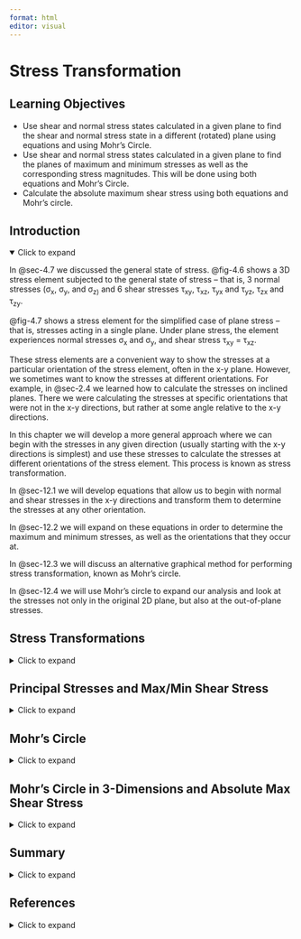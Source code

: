 ```yaml
---
format: html
editor: visual
---
```


# Stress Transformation {#sec-stress-transformation}

::: {.callout-note icon="false"}
## Learning Objectives

-   Use shear and normal stress states calculated in a given plane to find the shear and normal stress state in a different (rotated) plane using equations and using Mohr’s Circle.
-   Use shear and normal stress states calculated in a given plane to find the planes of maximum and minimum stresses as well as the corresponding stress magnitudes. This will be done using both equations and Mohr’s Circle.
-   Calculate the absolute maximum shear stress using both equations and Mohr’s circle.
:::

## Introduction {.unnumbered}

<details open>

<summary>Click to expand</summary>

In @sec-4.7 we discussed the general state of stress. @fig-4.6 shows a 3D stress element subjected to the general state of stress – that is, 3 normal stresses (σ~x~, σ~y~, and σ~z)~ and 6 shear stresses τ~xy~, τ~xz~, τ~yx~ and τ~yz~, τ~zx~ and τ~zy~.

@fig-4.7 shows a stress element for the simplified case of plane stress – that is, stresses acting in a single plane. Under plane stress, the element experiences normal stresses σ~x~ and σ~y~, and shear stress τ~xy~ = τ~xz~.

These stress elements are a convenient way to show the stresses at a particular orientation of the stress element, often in the x-y plane. However, we sometimes want to know the stresses at different orientations. For example, in @sec-2.4 we learned how to calculate the stresses on inclined planes. There we were calculating the stresses at specific orientations that were not in the x-y directions, but rather at some angle relative to the x-y directions.

In this chapter we will develop a more general approach where we can begin with the stresses in any given direction (usually starting with the x-y directions is simplest) and use these stresses to calculate the stresses at different orientations of the stress element. This process is known as stress transformation.

In @sec-12.1 we will develop equations that allow us to begin with normal and shear stresses in the x-y directions and transform them to determine the stresses at any other orientation.

In @sec-12.2 we will expand on these equations in order to determine the maximum and minimum stresses, as well as the orientations that they occur at.

In @sec-12.3 we will discuss an alternative graphical method for performing stress transformation, known as Mohr’s circle.

In @sec-12.4 we will use Mohr’s circle to expand our analysis and look at the stresses not only in the original 2D plane, but also at the out-of-plane stresses.

</details>

## Stress Transformations {#sec-12.1}

<details>

<summary>Click to expand</summary>

The choice of a coordinate system to use when calculating stresses for a given loading condition is often chosen based on convenience, or what is considered to be the most straight forward system for the given loading directions and the geometrical orientation of the body. For example, consider the simple case of an axial load applied to a rectangular bar as shown in @fig-12.1. It is convenient to use a coordinate system in which one axis aligns with the longitudinal axis of the bar and the other two axis aligned with the edges of the cross-section. With this coordinate system, the general stress state can be quickly determined to consist of only a normal stress in the x direction. We can represent the state of stress at a given point, say point H, on a stress element. Remember that this stress element is actually a 3D object even though we typically draw a 2D plane view of the element.

![For simplicity, the x,y,z coordinate axes are cbosen to line up with the direction of loading and the longitudinal axis of the bar](images/CH12%20figures/figure%2012.1.png){#fig-12.1 fig-align="center" width="559"}

However, the coordinate systems that are the most straightforward to base stress calculations on do not always represent the directions for which the stress levels are the most critical. In the above example, if the bar consists of two sections glued together at an angle, or if the bar is made of wood or composite material with the grains or fibers running at angle to the horizontal, one might be concerned with the level of stress parallel and/or perpendicular to the joint surface (or grains/fibers).

@fig-12.2 shows an air duct which is part of a heat pump system and is subject to internal air pressure. Pressure vessels will be discussed in @sec-thin-walled-pressure-vessels and it will be shown that equations to calculate stress based on pressure and geometrical parameters in the longitudinal and hoop directions can be straightforwardly derived. However, as is the case for the duct in the figure, pressure vessels can often be made with welded seams wound in a helical pattern that forms an angle with the horizontal and vertical axes. It would be important to know the stresses in the directions parallel and perpendicular to these seams to ensure that the joint could tolerate the loading.

![A pressurized duct is fabricated with welding in a helical pattern](images/CH12%20figures/figure%2012.2.png){#fig-12.2 fig-align="center" width="405"}

Now we’ll use trigonometry to develop a general set of equations to transform stresses from one set of coordinate axes to another. Consider a stress element representing the state of stress at a point in the *xy* plane as shown in @fig-12.3. If we want to use the known stresses in the *xy* coordinate system to find the stresses parallel and perpendicular to a different plane, represented by the incline shown on the element, we can cut through the element at the appropriate angle and consider the free body diagram on the cut section. The FBD of the cut element shows the known stresses on the uncut sides of the element and the unknown internal reaction normal and shear stresses, σ~n~ and τ~nt~, on the cut side of the element. The internal reactions are represented in the directions for which we want to know the stress state.

![Stress element cut along plane of interest](images/CH12%20figures/figure%2012.3.png){#fig-12.3 fig-align="center" width="612"}

Consider the area of the cut side of the element on which σ~n~ and τ~nt~ act to be dA’. By applying trigonometry we can say that the area of the side on which σ~x~ acts, dA~x~, is:

$$
d A_x=d A^{\prime}(\sin \beta)=d A^{\prime} \cos (\theta)
$$

and the area of the side on which σ~y~ acts is:

$$
d A_x=d A^{\prime}(\cos \beta)=d A^{\prime} \sin (\theta)
$$

We can apply equilibrium to obtain expressions for σ~n~ and τ~nt~ if we express the stress components as forces and resolve those forces into the n and t directions. The force corresponding to each direction of stress is obtained by multiplying the stress with the area it acts on (i.e., the force corresponding to σ~x~ is σ~x~\*dA~x~).

From σ~x~ we have:

$$
\begin{aligned}
& F_n=-\sigma x^* d A x^* \cos (\theta)=-\sigma x^* d A^{\prime} \cos (\theta) \cos (\theta) \\
& F_t=\sigma x^* d A x^* \sin (\theta)=\sigma x^* d A^{\prime} \cos (\theta) \sin (\theta)
\end{aligned}
$$

From σ~y~ we have:

$$
\begin{aligned}
& F_n=-\sigma y^* d A y^* \sin (\theta)=-\sigma y^* d A^{\prime} \sin (\theta) \sin (\theta) \\
& F t=-\sigma y^* d A y^* \cos (\theta)=-\sigma y^* d A^{\prime} \cos (\theta) \sin (\theta)
\end{aligned}
$$

From the vertical shear stress acting on the x-face we have:

$$
\begin{aligned}
& F_n=-\tau_{xy}{ }^* d A x^* \sin (\theta)=-\tau x y^* d A^{\prime} \cos (\theta) \sin (\theta) \\
& F_t=-\tau_{xy}{ }^* d A x^* \cos (\theta)=-\tau x y^* d A^{\prime} \cos (\theta) \cos (\theta)
\end{aligned}
$$

From the horizontal shear stress acting on the y face we have:

$$
\begin{aligned}
& F_n=-\tau_{xy} * d A x^* \cos (\theta)=-\tau x y^* d^{\prime} \sin (\theta) \cos (\theta) \\
& F_t=\tau_{xy}{ }^* d A y^* \sin (\theta)=\tau_{x y}^* d A^{\prime} \sin (\theta) \sin (\theta)
\end{aligned}
$$

Applying equilibrium in the n and t directions:

$$
\begin{gathered}
\sum F_n=-\sigma_x * d A^{\prime} * \cos ^2(\theta)-\sigma_y * d A^{\prime} * \sin ^2(\theta)-2 \tau_{x y} * d A^{\prime} * \cos (\theta) \sin (\theta)=0 \\
\sum F_t=\sigma_x * d A^{\prime} * \cos (\theta) \sin (\theta)-\sigma_y * d A^{\prime} * \cos (\theta) \sin (\theta)+\tau_{x y} * d A^{\prime} *\left(\sin ^2(\theta)-\cos ^2(\theta)\right) \\
+\tau_{n t} d A^{\prime}=0
\end{gathered}
$$

Solving the equations for σ~n~ and τ~nt~ and simplifying terms gives:

$$
\begin{aligned}
& \sigma_n=\sigma_x \cos ^2(\theta)+\sigma_y \sin ^2(\theta)+2 \tau_{x y} \sin (\theta) \cos (\theta) \\
& \tau_{n t}=-\left(\sigma_x-\sigma_y\right) \cos (\theta) \sin (\theta)+\tau_{x y}\left(\cos ^2(\theta)-\sin ^2(\theta)\right)
\end{aligned}
$$

These equations are known as the **stress transformation equations**.

Alternatively, implementing the trig identities:

$$
\begin{gathered}
\cos ^2(\theta)=\frac{1+\cos (2 \theta)}{2} \\
\sin ^2(\theta)=\frac{1-\cos (2 \theta)}{2} \\
\sin (2 \theta)=2 \sin (\theta) \cos (\theta) \\
\cos (2 \theta)=\cos ^2(\theta)-\sin ^2(\theta)
\end{gathered}
$$

The transformation equations can also be expressed as:

$$
\boxed{\begin{aligned}
\sigma_n & =\frac{\sigma_x+\sigma_y}{2}+\frac{\sigma_x-\sigma_y}{2} \cos (2 \theta)+\tau_{x y} \sin (2 \theta) \\
\tau_{n t} & =-\frac{\sigma_x-\sigma_y}{2} \sin (2 \theta)+\tau_{x y} \cos (2 \theta)
\end{aligned}}
$$ {#eq-12.1}

| *where*
| *𝜎~n~ = Average normal stress perpendicular to the inclined plane \[Pa, psi\]*
| *𝜏~nt~ = Average shear stress parallel to the inclined plane \[Pa, psi\]*
| *𝜎~x~ = Average normal stress in the x-direction, prior to any transformation \[Pa, psi\]*
| *𝜎~y~ = Average normal stress in the y-direction, prior to any transformation \[Pa, psi\]*
| *𝜏~xy~ = Average shear stress in the xy plane, prior to any transformation \[Pa, psi\]*
| *𝜃 = Angle between x-axis and transformed stress being caculated \[*$^\circ$*, rad\]*

Either set of transformation equations will work. The choice over which set to use is based on personal preference.

The stress transformation equations can be used to take a set of stresses calculated in the chosen coordinate system (xy) and transform them to a different coordinate system (*x’y’*), as shown in @fig-12.4. With θ defined to be the angle between the x-axis and the normal to the plane of interest as shown in @fig-12.3, the σ~n~ equation gives the stress on the rotated x-face, which we will call the σ~x’~. To find σ~y’~, the normal stress on the rotated y-face, we can simply sub an angle of (90° + θ) into the σ~n~ equation since the y’ axis would be rotated an additional 90° form the x-axis. Also note that substituting θ into the τ~nt~ equation gives τ~x’y’~.

![The angle θ is defined to be the angle between the original x axis and the normal to the plane of interest. Subbing θ into the stress transformation equations gives σ~x’~ and τ~x’y~ whle subbing in ( 90° + θ) gives σ~y’~.](images/CH12%20figures/figure%2012.4.png){#fig-12.4 fig-align="center" width="462"}

Another way to quickly determine the normal stress along the y’ axis once σ~x’~ is known is to make use of the concept of [stress invariance]{.underline} which is the idea that sum of the normal stresses (σ~x~ + σ~y~) remains constant regardless of the plane in which they are calculated. Put another way, the stress invariance principle allows us to say that (σ~x~ + σ~y~) = (σ~x’~ + σ~y’~).

The angle of incline may be measured and given relative to a variety of reference axes. It is imperative that one understands which angle to substitute into the transformation equations given above. To ensure you have the correct angle, take the following steps and see @fig-12.5:

1.  Draw a line that represents the plane of interest

2.  Draw the x-axis positive going towards the right

3.  Draw the axis normal to the plane of interest. It does not matter if you draw the normal axis as oriented counterclockwise or clockwise from the x-axis as long as you use the correct sign for the angle (see step 4).

4.  Determine the angle that goes from the x-axis to the normal axis. This angle is θ. If the direction from the x-axis to the normal axis is counterclockwise, then θ should be taken to be positive. If the direction from the x-axis to the normal axis is clockwise, then θ should be taken to be negative.

![Draw a sketch of the x-axis and the normal axis to ensure you use the correct magnitude and sign for θ in the stress transformation equations.](images/12.5.png){#fig-12.5 fig-align="center" width="418"}

Finally, one should note that the transformation equations were derived based on stresses given in the the x-y plane where x is the horizontal axis positive to the right and y is the vertical axis positive upwards. If a plane other than the xy plane is being used for the general stress calculations, or if the x and y axes are oriented in the opposite configuration, the rule to follow would be to substitute the stress normal to the vertical faces of the element in for the σ~x~ terms of the equations and the stress normal to the horizontal faces of the element in the σ~y~ terms of the equations. For example, given the stress element in @fig-12.6, one would substitute σ~z~ = 90 MPa in for the σx terms of the stress transformation equations, σ~x~ = -150 MPa in for the σ~y~ terms, and τ~xz~ = -16 MPa in for the τ~xy~ terms.

![Element drawn in the xz plane](images/CH12%20figures/figure%2012.6.png){#fig-12.6 fig-align="center" width="394"}

@exm-12.1 and @exm-12.2 below illustrate the use of the stress of transformation equations.

::: {.callout-tip collapse="true" icon="false"}
## Example 12.1

::: {#exm-12.1}
<p>

</p>

The general stress state at a point on a hollow pipe formed with spiral welds inclined to an angle β with respect to the horizontal is shown below. For stress magnitudes given as follows: Sx = 128 MPa, *S~y~* = 80 MPa, Sxy = 75.45 MPa, and β = 42°. Determine the stress parallel and perpendicular to weld.

![](images/CH12%20figures/example%2012.1%20part%201.png){fig-align="center" width="519"}

::: {.callout-tip collapse="true" icon="false"}
## Solution

The stress parallel and perpendicular to the weld can be found by applying the stress transformation equations with σ~x~ = 128 MPa, σ~y~ = 80 MPa, and τ~xy~ = -75.45 MPa:

$$
\begin{aligned}
& \sigma_n=\sigma_x \cos ^2(\theta)+\sigma_y \sin ^2(\theta)+2 \tau_{x y} \sin (\theta) \cos (\theta) \\
& \tau_{n t}=-\left(\sigma_x-\sigma_y\right) \cos (\theta) \sin (\theta)+\tau_{x y}\left(\cos ^2(\theta)-\sin ^2(\theta)\right)
\end{aligned}
$$

Notice that the normal stresses are positive since they are both shown to be tensile on the given stress element but the shear stress is negative based on the fact that the shear stress arrow goes in the negative y direction on the positive x-face (the same conclusion can be drawn by observing any of the other faces).

Before performing the calculation, the appropriate angle θ must also be found. The plane of interest in this as is the plane of the weld which is represented by the line representing the spiral. The angle θ needed to substitute into the equations is the angle between the x-axis and th normal axis to the weld. Based on the normal axis below the x-axis, we can see θ is θ = -(90 – β) = -48°. The angle is negative since it is a clockwise rotation to get from the x axis to the n-axis below.

We could also base θ on the dashed normal axis, in which case the magnitude of θ would be θ = 180° – 48° = 132°. This angle is positive since the rotation from the x-axis to the dashed normal axis is counterclockwise.

![](images/CH12%20figures/example%2012.1%20part%202.png){fig-align="center" width="340"}

$$
\begin{aligned}
& \sigma_n=128{~MPa} \cos ^2(-48^\circ)+80{~MPa} \sin ^2(-48^\circ)+2*-75.45{~MPa} \sin (-48^\circ) \cos (-48^\circ) \\
&\sigma_n = 176.5{~MPa} \\
& \tau_{n t}=-\left(128{~MPa}-80{~MPa}\right) \cos (-48^\circ) \sin (-48^\circ)-75.45{~MPa}\left(\cos ^2(-48^\circ)-\sin ^2(-48^\circ)\right) \\
&\tau_{n_t} = 31.76{~MPa}
\end{aligned}
$$

So with σ~x~ = 128 MPa, σ~y~ = 80 MPa, τ~xy~ = -75.45 MPa, and θ = -48° (or +132°), **the stress normal to the weld is σ~n~ = 176.5 MPa. The stress parallel to the weld is τ~nt~ = 31.76 MPa.**
:::
:::
:::

::: {.callout-tip collapse="true" icon="false"}
## Example 12.2

::: {#exm-12.2}
<p>

</p>

The stresses shown act at a point in a stressed body as shown. Normal and shear stress magnitudes acting on horizontal and vertical planes at the point are *S~x~* = 1700 psi, *S~y~* = 800 psi, and *S~xy~* = 790 psi. Determine the normal (positive if tensile, negative if compressive) and shear stresses at this point on the inclined plane shown. Assume β = 36°.

![](images/CH12%20figures/example%2012.2%20part%201.png){fig-align="center" width="301"}

::: {.callout-tip collapse="true" icon="false"}
## Solution

We will first determine the angle θ that we need for the stress transformation equations. Recall the the process described in @sec-12.1:

1.  Draw a line that represents the plane of interest

2.  Draw the x-axis positive going towards the right

3.  Draw the axis normal to the plane of interest. It does not matter if you draw the normal axis as oriented counterclockwise or clockwise from the x-axis as long as you use the correct sign for the angle (see step 4).

4.  Determine the angle that goes from the x-axis to the normal axis. This angle is θ. If the direction from the x-axis to the normal axis is counterclockwise, then θ should be taken to be positive. If the direction from the x-axis to the normal axis is clockwise, then θ should be taken to be negative.

![](images/CH12%20figures/example%2012.2%20part%202.png){fig-align="center" width="303"}

Either angle labeled θ in the illustration will work and produce the same results. In this example, we will use the smaller of the two:

θ = 90 – β = 54°.

The angle is positive since the n-axis is rotated counterclockwise from the positive x-axis.

With θ determined, the only thing left to do is make the subsitutions into the stress transformation equations and calculate. Note that the σn equation will give us the normal stress on the rotated x-face (x’), so will need to also calculate σn with the angle (θ + 90°) to get σy’ or use the stress invariance concept: (σx + σy = σx’ + σy’)

Substituting σ~x~ = -1700 psi (negative since it is shown to be compressive), σ~y~ = 800 psi, τ~xy~ = 790 psi, and θ = 54° into:

$$
\begin{aligned}
& \sigma_n=\frac{\sigma_x+\sigma_y}{2}+\frac{\sigma_x-\sigma_y}{2} \cos (2 \theta)+\tau_{x y} \sin (2 \theta) \\
& \sigma_n=\frac{-1700{~psi}+800{~psi}}{2}+\frac{-1700{~psi}-800{~psi}}{2} \cos(2*54^\circ)+790{~psi}* \sin(2*54^\circ) \\
& \sigma_n= 687.6{~psi} \\
& \tau_{n t}=-\frac{\sigma_x-\sigma_y}{2} \sin (2 \theta)+\tau_{x y} \cos (2 \theta) \\
& \tau_{n_t}=-\frac{-1700{~psi}-800{~psi}}{2} \sin (2*54^\circ)+790{~psi}*\cos (2*54^\circ) \\
& \tau_{n_t}=944.7{~psi}
\end{aligned}
$$

Gives σ~x’~ = 687.6 psi and τ~x’y’~ = 945 psi.

Furthermore, applying stress invariance: -1700 psi + 800 psi = 687.6 psi + σ~y’~ gives σ~y'~ = -1588 psi

**σ~x’~ = 687.6 psi**

**τ~x’y’~ = 945 psi**

**σ~y'~ = -1588 psi**
:::
:::
:::

::: {.callout-warning icon="false"}
## Step-by-step: Stress transformation

Given a general stress state (σx, σy, and τxy) at a point in the x-y plane where x is the horizontal axis positive to the right and y is the vertical axis positive upwards:

1.  Establish the angle θ that corresponds to the angle of rotation between the positive x-axis and the axis normal (x’) to the plane of interest. Remember to make the angle negative if the rotation is clockwise from the x axis to the normal axis and positive if the rotation is counterclockwise.

2.  Substitute in the stresses with appropriate sign and the angle θ with appropriate sign into the stress transformation equations to find σ~n~ and τ~nt~. Remember that normal stresses are negative if compressive and positive if tensile, shear stresses are positive if the shear stress arrow on the positive x face points in the positive y direction and negative otherwise. This will give σ~x’~ and τ~x’y’~.

3.  Use (θ+90°) in the σ~n~ transformation equation or the concept of stress invariance (σx + σy = σx’ + σy’) to find σy’.
:::

</details>

## Principal Stresses and Max/Min Shear Stress {#sec-12.2}

<details>

<summary>Click to expand</summary>

Often, the plane we would be the most concerned with is the one on which the normal stress or the shear stress is at a maximum or minimum. The maximum and minimum normal stresses are referred to as the principal stresses (σ~1~ and σ~2~) and the planes on which they act (described by angle of rotation of the stress element, θ~p1~ and θ~p2~) are the principal planes. The maximum and minimum shear stresses are simply referred to as the maximum and minimum shear stress, respectively, and the planes on which they occur are referred to simply as the planes of maximum and minimum shear stress (denoted as θ~s1~ and θ~s2~).

It is important to note that in this section, only rotations within a two dimensional plane are being considered. As will be seen in @sec-12.4, the principal planes and principal stresses are the same even when considering out of plane rotation of the stress element (see @fig-12.7), but the max shear stress could be different. Therefore, the max and min sheer stress as determined by the below derived equations will be referred to as the max/min *in-plane* shear stress.

![The max shear stress obtained from in-plane rotations of the stress element may not be the same as the max shear stress when considering out of plane rotation as well. This section describes how to find the max/min in-plane shear stress.](images/CH12%20figures/figure%2012.7.png){#fig-12.7 fig-align="center" width="571" height="207"}

As we rotate the stress element and the angle θ changes, the stress changes in a predictable way. @fig-12.8 shows the variation of normal stress σx’ with angle θ. The principal stresses can be seen to occur at specific values of θ. These angles will be 90° apart from one another. A similar graph could be drawn for τx’y’.

![Plot showing how normal stress σx’ varies with angle θ.](images/CH12%20figures/figure%2012.8.png){#fig-12.8 fig-align="center" width="374"}

Since these stresses are maximums and minimums (i.e., the slope of the curve is zero at these points) and since the transformation equations derived in @sec-12.1 are functions in terms of the plane rotation angle θ, we can simply take the derivates of the two equations and set them equal to zero to find the angles at which we would get the maximum and minimum of each type of stress. Using the second set of transformation equations derived in @sec-12.1 (though the first set would yield the same results):

$$
\begin{aligned}
& \frac{d \sigma_n}{d \theta}=-\left(\sigma_x-\sigma_y\right) \sin \left(2 \theta_p\right)+2 \tau_{x y} \cos \left(2 \theta_p\right)=0 \\
& \frac{d \tau_{n t}}{d \theta}=-\left(\sigma_x-\sigma_y\right) \cos \left(2 \theta_s\right)-2 \tau_{x y} \sin \left(2 \theta_s\right)=0
\end{aligned}
$$

Notice that θ is subscripted with a p in the first equation since this theta represents a principal plane as defined above. Similarly, θ is subscripted with and S in the second equation since this theta represents a plane of max or min in-plane shear stress.

These equations can be rearranged to isolate Tan (2θ) on one side and subsequently used to find θp and θs values:

$$
\boxed{\begin{aligned}
\tan \left(2 \theta_p\right) & =\frac{2 \tau_{x y}}{\left(\sigma_x-\sigma_y\right)} \\
\tan \left(2 \theta_s\right) & =-\frac{\left(\sigma_x-\sigma_y\right)}{2 \tau_{x y}}
\end{aligned}}
$$ {#eq-12.2}

| *where*
| *𝜃~p~ = Orientation of one of the principal planes, with respect to the x-axis \[*$^\circ$*, rad\]*
| *𝜃~s~ = Orientation of one of the maximum shear planes, with respect to the x-axis \[*$^\circ$*, rad\]*
| *𝜏~xy~ = Average shear stress in the xy plane, prior to any transformation \[Pa, psi\]*
| *𝜎~x~ = Average normal stress in the x-direction, prior to any transformation \[Pa, psi\]*
| *𝜎~y~ = Average normal stress in the y-direction, prior to any transformation \[Pa, psi\]*

Once the angles associated with the planes of extreme stresses are determined, they can be substituted into the stress transformation equation of @sec-12.1 along with the stresses in the given plane to find the principal stresses and max/min shear stress.

A few calculation details that it will be helpful to remember are:

1.  The inverse tangent function has two possible solutions. One solution would be the angle that will be reported by a calculator, and the other possible answer is the angle that is that angle plus or minus 180°. So if you use your calculator to solve the Tan (2θp) equation, you would take half that to get the first principle angle and then add or subtract 90 degrees to that principal angle to get the second. The same idea applies to finding the two θ~s~ angles.

2.  By convention, the *most positive* of the two principal stresses is denoted as σ~1~. The other principal stress is then σ~2~. The angle that produces that σ~1~ stress is θ~p1~ and the angle that produces σ~2~ is θ~p2~.

3.  The max and min in-plane shear stresses will always turn out to be equal in magnitude by opposite in sign, or in other words, the minimum shear stress is always the negative of the maximum shear stress. As with the principal planes and stresses, one would need to substitute one of the θ~s~ angles into the shear stress transformation equation to determine which angle corresponds to the maximum in-plane shear stress and which corresponds to the minimum.

4.  The angles of maximum and minimum shear stresses are 90° apart from each other, and 45° apart from the principal directions. If one principal direction is found to be, for example, 40° then the other principal direction can be determined as either (40° + 90° =) 130° or (40° - 90° =) -50°. The angles of maximum and minimum in-plane shear stress can then be determined as either (40° + 45° =) 95° or (40° - 45° =) - 5°. It is also acceptable to add or subtract 45° from 130° or from – 50°.

5.  Given the variety of different of possible correct angles, we will use a convention that principal directions and angles of maximum and minimum shear stress will be calculated in the range – 90° ≤ θ ≤ + 90°.

If desired, the principal stresses and max./min. shear stresses can be calculated directly without first finding the principal directions:

$$
\boxed{\begin{gathered}
\sigma_{1,2}=\frac{\sigma_x+\sigma_y}{2} \pm \sqrt{\left(\frac{\sigma_x-\sigma_y}{2}\right)^2+\tau_{x y}{ }^2} \\
\tau_{x \prime y^{\prime}}= \pm \sqrt{\left(\frac{\sigma_x-\sigma_y}{2}\right)^2+\tau_{x y}{ }^2}
\end{gathered}}
$$ {#eq-12.3}

| *where*
| *𝜎~1,2~ = Principal stresses \[Pa, psi\]*
| *𝜎~x~ = Average normal stress in the x-direction, prior to any transformation \[Pa, psi\]*
| *𝜎~y~ = Average normal stress in the y-direction, prior to any transformation \[Pa, psi\]*
| *𝜏~xy~ = Average shear stress in the xy plane, prior to any transformation \[Pa, psi\]*

Some useful conclusions that can be drawn simply by studying the principal plane and plane of max/min shear stress equations are as follows:

1.  If the shear stress transformation equation given in @sec-12.1 is set equal to 0 in order to find the plane at which shear stress is equal to 0, we would arrive at the same equation as the Tan(2θ~p~) found above. We can then conclude that [shear stress is 0 on the principal planes]{.underline}. It can also be said that if the shear stress is found to be 0 on any given plane, then that plane must be a principal plane.

2.  The equation for Tan(2θ~s~) is the negative inverse of the equation for Tan (2θ~p~). This means that 2θ~s~ = 2θ~p~ ± 90° or θ~s~ = θ~p~ ± 45°. Recognizing this can allow one to calculate one set of angles more efficiently once the other is found.

3.  If either of the θ~s~ angles are substituted into the normal stress transformation equation, the normal stress would work out to be the average stress $\left(\frac{\sigma_x+\sigma_y}{2}\right)$. Once again, this recognition can help make determining the total stress state on the plane of max/min shear stress more efficient.

@exm-12.3 demonstrates the calculation of the principal stresses, the maximum in-plane shear stress, and the orientations that these stresses occur at.

::: {.callout-tip collapse="true" icon="false"}
## Example 12.3

::: {#exm-12.3}
<p>

</p>

The state of plane stress at a point is represented by the stress element below. Determine the principal stresses and the maximum in-plane shear stress and draw the corresponding stress elements.

![](images/CH12%20figures/example%2012.3%20part%201.png){fig-align="center" width="346"}

::: {.callout-tip collapse="true" icon="false"}
## Solution

Following the steps given at the end of @sec-12.2:

1.  Find the principal planes using\
    $$
    \begin{aligned}
    & \operatorname{tan}\left(2 \theta_p\right)=\frac{2 \tau_{x y}}{\left(\sigma_x-\sigma_y\right)} \\
    \end{aligned}
    $$\
    \
    With σ~x~ = -80 MPa, σ~y~ = 50 MPa, and τ~xy~ = -25 MPa, we get:

    ```{=tex}
    \begin{aligned}
    & \operatorname{tan}\left(2 \theta_p\right)=\frac{2 \tau_{x y}}{\left(\sigma_x-\sigma_y\right)} \\
    & \tan(2\theta_p)=\frac{2*-25{~MPa}}{-80{~MPa}-50{~MPa}} \\
    & \tan(2\theta_p)=0.3846 \\
    & 2\theta_p=\tan^{-1}(0.3846) \\
    &\theta_p = \frac{21.04^\circ}{2}=10.52^\circ\\
    \end{aligned}
    ```
    The other angle is then θ~p~ = 10.52° + 90° = 100.52°

    So the principal plane angles are 10.52° and 100.52°.

2.  Subbing θ~p~ = 10.52° into:\
    $$
    \begin{aligned}
    & \sigma_n=\frac{\sigma_x+\sigma_y}{2}+\frac{\sigma_x-\sigma_y}{2} \cos (2 \theta)+\tau_{x y} \sin (2 \theta) \\
    \end{aligned}
    $$

    gives

    ```{=tex}
    \begin{aligned}
    & \sigma_{n_1}=\frac{-80{~MPa}+50{~MPa}}{2}+\frac{-80{~MPa}-50{~MPa}}{2}\cos(2*10.52^\circ)-25{~MPa}*\sin(2*10.52^\circ) \\
    & \sigma_{n_1}=-84.65{~MPa} \\
    \end{aligned}
    ```
    and subbing θ~p~ = 100.52° in gives

    ```{=tex}
    \begin{aligned}
    & \sigma_{n_2}=\frac{-80{~MPa}+50{~MPa}}{2}+\frac{-80{~MPa}-50{~MPa}}{2}\cos(2*100.52^\circ)-25{~MPa}*\sin(2*100.52^\circ) \\
    & \sigma_{n_2}=54.65{~MPa}
    \end{aligned}
    ```
    Since 54.7 MPa is the most positive of the two principal stresses, σ~1~ = 54.7 MPa and σ~2~ = -84.7 MPa.

    The 54.7 MPa would go on the rotated x-face and the -85.7 MPa would go on the rotated y-face of the stress element rotated counterclockwise 100.52°.\
    \
    Conversely, if the stress element is rotated counterclockwise by 10.52°, the stress on the rotated x-face would be -84.7 MPa and the stress on the rotated y-face would be 54.6 MPa.

    Drawing the stress element rotated to the principal planes:

    ![](images/CH12%20figures/example%2012.3%20part%202.png){fig-align="center" width="245"}

    Notice that the stress element looks the same no matter which angle is used for the rotation. Also note that the shear stress on the principal plane is 0.

3.  Next we will find the planes of max/min in-plane shear planes as well as the corresponding shear stresses. We could use:\
    $$
    \tan (2\theta_s)=-\frac{(\sigma_x-\sigma_y)}{2 \tau_{x y}}
    $$

    But since we already have the θ~p~ angles, we will use the fact that the max/min in-plane shear stress planes are +/- 45° from those. We can choose either θ~p~ angle to add and subtract the 45° to and from. The final orientation of the element would be the same. Since it is generally easier to visualize angle rotations smaller in magnitude than 90, so we will use the smaller θ~p~ value.\
    So θ~s~ = 10.52° +/- 45° = 55.5° and -34.5°.

4.  Subbing θ~s~ = 55.5° into:\
    $$
    \tau_{n t}=-\frac{\sigma_x-\sigma_y}{2} \sin (2 \theta)+\tau_{x y} \cos (2 \theta)
    $$

    gives $$
    \begin{aligned}
    &\tau_{nt}=-\frac{-80{~MPa}-50{~MPa}}{2}\sin(2*55.5^\circ)-25{~MPa}\cos(2*55.5^\circ)\\
    &\tau_{nt}=69.6{~MPa}
    \end{aligned}
    $$

    Since this is a positive value, we know that this is the max in-plane shear stress and that θs = -34.5° should give τnt = -69.6 MPa = τ~min~ (in-plane).

    So if we rotate the stress element counterclockwise by 55.5°, we would draw a positive shear stress and if we rotate it clockwise 34.5°, we would draw a negative shear stress.

5.  The normal stress on the plane of max/min in-plane shear stress is\
    $$
    \begin{aligned}
    &\sigma=\sigma_{avg}=\frac{\left(\sigma_x+\sigma_y\right)}{2}\\
    &\sigma_{avg}=\frac{-80{~MPa}+50{~MPa}}{2}\\
    &\sigma_{avg}=-15{~MPa}
    \end{aligned}
    $$

Drawing the stress rotated to the planes of max/min shear stress:

![](images/CH12%20figures/example%2012.3%20part%203.png){fig-align="center" width="350"}

Once again, notice that the stress element looks fundamentally the same regardless of which θ~s~ angle is used.

**θ~p1~ = 100.52° and θ~p2~ = 10.52°**

**σ~1~ = 54.7 MPa and σ~2~ = - 84.7 MPa**

**θ~s~ = 55.5° and -34.5°**

**τ~max~ (in-plane) = 69.6 MPa**

**τ~min~ (in-plane) = - 69.6 MPa**

**Elements are drawn above.**
:::
:::
:::

::: {.callout-warning icon="false"}
## Step-by-step: Principal Stresses and max/min shear stress

Given a general stress state (σx, σy, and τxy) at a point in the x-y plane where x is the horizontal axis positive to the right and y is the vertical axis positive upwards:

1.  Use the Tan(2θ~p~) equation to find the planes of principal stresses. The angle reported by the calculator provides twice one of the angles. The other is determined by adding or subtracting 90° from the first.

2.  Substitute the two θ~p~ angles into the σ~n~ transformation equation to determine the principal stresses. The most positive of the two is deemed σ~1~ and the other is σ~2~. Alternatively, only sub one of the angles into the stress transformation to get one of the principal stresses. The other principal stress can be calculated using stress invariance.

3.  Use the Tan(2θ~s~) equation to find the planes of max/min in-plane shear stress. Alternatively, add/subtract 45° to one of the principal plane angles.

4.  Substitute one of the θs angles into the τ~nt~ equation to determine whether it leads to the max in-plane shear stress or the min. The other angle will lead to a shear stress of equal magnitude but opposite sign.

5.  Calculate the average stress. This stress is the normal stress on the x’ and y’ faces when the element is rotated to the planes of max/min in-plane shear stress.
:::

</details>

## Mohr's Circle {#sec-12.3}

<details>

<summary>Click to expand</summary>

As an alternative to using equations to determine principal planes and stresses as well as max/min shear planes and stresses, one can use a graphical method known as Mohr’s Circle. The stress transformation equations can be seen to actually be equations of a circle where the perimeter of the circle consists of coordinates points that correspond to normal stress on the horizontal axis and shear stress on the vertical axis. The advantage of using Mohr’s Circle is that it does not involve needing to recall equations and can be quick and efficient to use with some practice.

To construct the circle (refer to the fully constructed Mohr’s circle in @fig-12.11):

1.  To start, draw a set of coordinate axes where normal stress will be on the horizontal axis and shear stress will be on horizontal axis. Note in 12.9 that the shear stress is labeled with a (CW) for clockwise on the positive side and a (CCW) for counterclockwise on the negative side as a reminder of how the signs on the vertical coordinates are determined.

2.  Plot the center of the circle, C, which will lie on the normal stress axis at a point equal to the average normal stress.\
    $$
    C=\left(\frac{\sigma_x+\sigma_y}{2}, 0\right)
    $$

3.  Next, one coordinate point on the circle needs to be established based on the given stress state and plotted on the axes. This point, which we will call the [x-point,]{.underline} will come from the stresses drawn on the positive x-face of the stress element. The normal stress is positive if tensile and negative if compressive. The sign on the vertical coordinate, the shear stress, will depend on the direction of rotation that the shear stress on the x-face will cause. If it would tend to rotate the element clockwise, it will be plotted on the positive side of the vertical axis and vice versa.

    On the representative stress element in @fig-12.9 below, the normal stress on the x face is tensile and the upwards shear stress would tend to cause the element rotate counterclockwise, so the x-point is (+σ~x~, -τ~xy~).

![Positive x-face of a stress element showing the normal and shear stresses used to plot the coordinate point on Mohr's circle. On this face, the normal stress is positive and the shear stress causes the element to rotate counterclockwise.](images/CH12%20figures/figure%2012.9.png){#fig-12.9 width="696"}

We could alternatively use what we will call the y-point, which comes from the stresses acting on the positive y-face of the stress element with the same sign conventions above. For the representative stress element of @fig-12.9, the normal stress on the y face (@fig-12.10) is drawn in the tensile direction and the rightwards shear stress would tend to cause the element to rotate clockwise, so the y-point is (+σ~y~, +τ~xy~).

![The positive y-face of a stress element showing the normal and shear stresses used to plot the coordinate point on Mohr's circle. On this face, the normal stress is positive and the shear stress causes the element to rotate clockwise.](images/CH12%20figures/figure%2012.10.png){#fig-12.10 width="348"}

4.  Once the center and either the x-point or y-point are plotted, draw a line that connects them. This line is the radius of the circle. This radius, R, can be determined using of the Pythagorean Theorem on the triangle formed between C, σ~x~, and the x-point. Since the radius of the circle will be constant, we can now draw the rest of the circle.\
    $$
    R=\sqrt{\left(\sigma_x-C\right)^2+\tau_{x y}^2}
    $$

5.  Recalling that the shear stress is zero on the principal plane, we can observe that that corresponds exactly to the normal stress axis so we can identify σ~1~ to be the normal stress on the right extreme of the circle and σ~2~ to be the normal stress on the left extreme of the circle. Furthermore, based on inspection of the circle and the known points, we can see that σ~1~ = C + R and σ~2~ = C - R.

6.  It can also be seen that the max and min in-plane shear stress would be at the bottom and top of the circle, respectively, so we can say that τ~max~ = +R and τ~min~ = -R.

    The max shear stress is at the bottom since a positive shear stress on the positive x-face would cause the stress element to rotate counterclockwise.

    The circle also confirms that the normal stress on the plane of max/min in-plane shear stress is $\mathrm{C}=\sigma_{avg}=\frac{\sigma_x+\sigma_y}{2}$

7.  To find the angles of the principal planes and max/min shear stress, or to use the circle to perform stress transformations to arbitrary planes, one must note that rotations around the circle represent twice the actual amount of rotation required to get from the stress state in one plane to the stress state in the rotated plane. Furthermore, rotations counterclockwise from the x-point are considered to be positive angles and the rotations clockwise from the x-point are considered to be negative angles.

    Thus, the angle between the radial line that connects C and the x-point to the principal plane (normal stress axis) is 2θp. This angle can be determined by applying right triangle trigonometry principles to the right triangle used to find the radius:\
    $$
    \tan (2 \theta p)=\frac{\tau_{x y}}{\sigma_x-C}
    $$\
    As discussed in @sec-12.2, the inverse tangent function will have two solutions. One of those solutions (divided by 2) will be the angle that corresponds to rotating from the x point to the σ1 side of the circle from which means that this principal angle leads to σ1 acting on the rotated x face (x’ face) of the stress element and therefore σ~2~ acts on the rotated y face (y’ face). The other solution to θ~p~ will correspond to the angle necessary to rotate from the x point to the σ2 side of the circle which will lead to σ~2~ acting on the x’ face and σ1 acting on the y’ face.

8.  The angle to the plane of max/min in-plane shear stress can be found in a similar manner. By visual inspection one can see that the tan(2θs) will be the inverse of tan(2θp). Alternatively, it can be calculated as 2θs = 90° - 2θp. One should note, however, the directions of the angles for rotation.  Recalling the convention used to apply sign to the shear stress coordinate, the angle that goes from the x-point to the negative side of the shear stress axis will correspond to the rotation that results in the maximum in-plane shear stress and vice versa.

9.  Once these quantities are known, the use of the circle to perform stress transformations at arbitrary planes requires making similar trigonometric calculations. This process is better illustrated in @exm-12.4.

::: {#fig-12.11 layout-ncol="2" layout-valign="bottom"}
![Mohr's circle](images/CH12%20figures/figure%2012.11%20part%201.png){#fig-12.11a fig-align="center" width="468"}

![Stress Element](images/CH12%20figures/figure%2012.11%20part%202.png){#fig-12.11b fig-align="center" width="270"}

Fully constructed Mohr’s circle for the representative stress element shown
:::

</details>

## Mohr’s Circle in 3-Dimensions and Absolute Max Shear Stress {#sec-12.4}

<details>

<summary>Click to expand</summary>

The methods discussed so far in Sections 12.2 and 12.3 provide the maximum in-plane shear stress that arises from planar rotations in the 2D plane, but as discussed in @sec-12.2, the actual maximum shear stress may result from an out of plane rotation. Thus, while this text is generally restricted to planar (2D) stress states, we need to consider a 3D stress element in order to determine the absolute maximum shear stress.

However, we are still considering only cases in which the stresses act in just two of the three principal directions. For the sake of this discussion, we will say that the stresses act in only the x and y directions, though it could generally be any combination of two axes. If stresses act only in the x and y directions, then a 3D stress element would include these stresses on the x and y faces, but the normal stress on the z face would be zero and the shear stress in the *xz* and *yz* planes would also be zero (see @fig-12.12). Recalling the earlier finding that if the shear stress is 0 on a given plane, the plane is a principal plane, we can say that the *xz* plane and the *yz* planes are principal planes with respect to rotation of the element around the y and x axes respectively.

It we start with the stress element already rotated in the xy plane to one of its principal planes, we know that the stresses on the x and y faces in this plane (x’ and y’ faces) will be σ1 and σ2 or vice versa. This means that σ~1~ (or σ~2~) and σ~z~ are the principal stresses on the yz plane and the σ~1~ (or σ~2~) and σ~z~ are the principal stresses on the *xz* plane. Since we are still dealing with plane stress, we know that σ~z~ = 0. In the case of plane stress then, there are principal stresses σ~1~ and σ~2~ as above, as well as σ~3~ = 0.

![3D stress element with stress acting in only 2 or the 3 principal directions.](images/CH12%20figures/figure%2012.12.png){#fig-12.12 fig-align="center" width="564"}

We can draw Mohr’s circle for each of these three planes on one plot. We will consider three cases:

1.  σ~1~ and σ~2~ on based on the xy plane are both positive

2.  σ~1~ and σ~2~ on based on the xy plane are both negative

3.  σ~1~ and σ~2~ on based on the xy plane are opposite signs

**Case 1:**

Referring to @fig-12.13, the larger inner circle is Mohr’s circle for the x-y plane as can be noted by the fact that the max and min normal stresses on that circle are σ1 and σ2, respectively. The smaller inner circle is Mohr’s circle for either the x-z or the y-z plane (whichever one has σ~2~ as the principal stress on the non-z face). The largest circle is Mohr’s circle for the other of the two non xy planes. We can see in this case that the largest shear stress is given by the radius of the largest circle which is σ~1~/2.

So in the case that σ~1~ and σ~2~ are both positive, the absolute max shear stress is:

$$
\tau_{(\max )absolute}=\left|\frac{\sigma_1}{2}\right|
$$

The absolute value is there since we now the max shear stress must be a positive shear stress given that the max and min shear stresses are negatives of each other.

![The three planes represented on Mohr’s circle for the case where both the principal stresses in the xy plane are positive.](images/CH12%20figures/figure%2012.13.png){#fig-12.13 fig-align="center" width="381"}

**Case 2:**

Referring to @fig-12.14, all the statements made in Case 1 still hold true except that the radius of the largest circle is now σ~2~/2.

So in the case that σ1 and σ2 are both positive, the absolute max shear stress is:

$$
\tau_{(\max )absolute}=\left|\frac{\sigma_2}{2}\right|
$$

![The three planes represented on Mohr’s circle for the case where both the principal stresses in the xy plane are negative.](images/CH12%20figures/figure%2012.14.png){#fig-12.14 fig-align="center" width="385"}

**Case 3:**

Referring to @fig-12.15, this case is different than the other two because in this case, the Mohr’s circle for the xy plane is the largest circle. This means that the absolute max shear stress and the maximum in-plane shear stress are the same.

So in the case that σ~1~ and σ~2~ are opposite in sign, the absolute max shear stress is:

$$
\tau_{(\max )absolute}=\left|\frac{\sigma_1-\sigma_2}{2}\right|
$$

![The three planes represented on Mohr’s circle for the case where the principal stresses in the xy plane are opposite signs.](images/CH12%20figures/figure%2012.15.png){#fig-12.15 fig-align="center" width="407"}

More generally, given principal stresses σ~1~, σ~2~, and σ~3~ = 0, the aboslute maximum shear stress can be determined from:

$$
\boxed{\tau_{(\max)absolute}=\left|\frac{\sigma_{\max }-\sigma_{\min }}{2}\right|}
$$ {#eq-12.4}

| *where*
| *𝜏~(max)absolute~ = Absolute maximum shear stress \[Pa, psi\]*
| *𝜎~max~ = Maximum principal stress \[Pa, psi\]*
| *𝜎~min~ = Minimum principal stress \[Pa, psi\]*

This works for any of the cases above:

-   Case 1: σ~max~ = σ~1~, σ~min~ = 0

-   Case 2: σ~max~ = 0, σ~min~ = σ~2~

-   Case 3: σ~ma~x = σ~1~, σ~min~ = σ~2~

::: {.callout-tip collapse="true" icon="false"}
## Example 12.4

::: {#exm-12.4}
<p>

</p>

For the stress state given by the stress element below, use Mohr’s Circle to find:

1.  The principal planes and principal stresses. Sketch the stress element rotated to these planes.

2.  The max in-plane shear stress and the plane at which it acts. Sketch the stress element rotated to this plane.

3.  The stress state on the plane on which the stress element is rotated clockwise 40°. Sketch the stress element rotated to this plane.

![](images/CH12%20figures/example%2012.4%20part%201.png){fig-align="center" width="320"}

@exm-12.4 demonstrates the use of Mohr's circle for a stress transformation problem.

::: {.callout-tip collapse="true" icon="false"}
## Solution

Following the steps given in @sec-12.3:

1.  The step of drawing the axes will be done as a part of step 3.

2.  Identify and plot the x-point: Looking at the positive x-face, the normal stress is compressive, so the horizontal coordinate will be -60 MPa. The shear stress arrow is upwards, which would tend to rotate the element counterclockwise, so the vertical coordinate will be negative, or -30 MPa. The x-point is then (-60,-30) MPa

    ![](images/CH12%20figures/example%2012.4%20part%202.png){fig-align="center" width="373"}

    Identify and plot the y-point: Looking at the positive y-face, the normal stress is tensile, so the horizontal coordinate will be +15 MPa. The shear stress arrow is to the right, which would tend to rotate the element clockwise, so the vertical coordinate will be positive, or +30 MPa. The y-point is then (15,30) MPa.

    ![](images/CH12%20figures/example%2012.4%20part%203.png){fig-align="center" width="374"}

    The points are shown plotted in step 3.

3.  Connect the two points on the circle and identify the center.\
    $$
    \begin{aligned}
    &C=\frac{\sigma_x+\sigma_y}{2}\\
    &C=\frac{-60{~MPa}+15{~MPa}}{2}\\
    &C=-22.5{~MPa}
    \end{aligned}
    $$

    ![](images/CH12%20figures/example%2012.4%20part%204.png){fig-align="center" width="444"}

4.  The radius of the circle is:

    $$
    \begin{aligned}
    &R=\sqrt{(\sigma_x-C)^2+\tau_{xy}^2}\\
    &R=\sqrt{(-60{~MPa}-(-22.5{~MPa}))^2+(30{~MPa})^2}\\
    &R=48.02{~MPa}
    \end{aligned}
    $$

5.  We can now find σ<sub>1</sub> by finding the distance from the origin to the rightmost point of the circle on the σ axis. Since C is negative, we can find distance to be

    $$
    \begin{aligned}
    &\sigma_1=C+R\\
    &\sigma_1=-22.5{~MPa}+48.02{~MPa}\\
    &\sigma_1=25.52{~MPa}
    \end{aligned}
    $$

    We can find σ<sub>2</sub> by finding the distance from the origin to the leftmost point of the circle on the σ axis. This distance can be expressed as

    $$
    \begin{aligned}
    &\sigma_2=C-R\\
    &\sigma_2=-22.5{~MPa}-48.02{~MPa}\\
    &\sigma_2=-70.52{~MPa}
    \end{aligned}
    $$

6.  The max in-plane shear stress is the bottom most point of the circle which is simply R = 48.02 MPa, or τmax (in-plane) = 48.0 MPa.

    The normal stress on this plane is C = -22.5 MPa

7.  The principal planes can be found as:

    $$
    \begin{aligned}
    &\tan(2\theta_p)=\frac{\sigma_x-C}{\tau_{xy}}\\
    &\tan(2\theta_p)=\frac{-60{~MPa}-(-22.5{~MPa})}{30{~MPa}}\\
    &\tan(2\theta_p)=-1.25\\
    &2\theta_p=\tan^{-1}(-1.25)\\
    &\theta_p=\frac{-51.34^\circ}{2}\\
    &\theta_p=-25.67^\circ
    \end{aligned}
    $$

    One solution to this equation yields θp = -25.67°. This is the angle of rotation for which σ~2~ would be shown on the rotated x face. Note the negative angle means this would be a clockwise rotation.

    The other solution to the equation is that angle plus 90°, which in this case yields θ~p~ = 64.33°. This is the angle of rotation for which σ<sub>1</sub> would appear on the rotated x-face. The positive angle indicates this would be a counterclockwise rotation.

    ![](images/CH12%20figures/example%2012.4%20part%205.png){fig-align="center" width="301"}

8.  With the θp angles known, we can see that the 2θ~s~ = 90 - 2θ~p~, or

    $$
    \begin{aligned}
    &2\theta_s=90-2\theta_p\\
    &2\theta_{s_1}=90-2*-25.67^\circ\\
    &\theta_{s_1}=\frac{141.3^\circ}{2}\\
    &\theta_{s_1}=70.65^\circ\\
    &2\theta_{s_2}=90-2*64.33^\circ\\
    &\theta_{s_2}=\frac{-38.66^\circ}{2}\\
    &\theta_{s_2}=-19.33^\circ
    \end{aligned}
    $$

    In this case, a counterclockwise rotation of the x-point would bring it to the negative side of the vertical axis which corresponds to τmax, so we can say that θ~s~ = 70.65° is the plane of max in-plane shear stress.

    ![](images/CH12%20figures/example%2012.4%20part%206.png){fig-align="center" width="473"}

9.  Now we can use Mohr’s Circle to find the stress state on the plane where the stress element is rotated clockwise 40°. The circle is redrawn below for convenience.

    Recalling that rotations around the circle are twice the actual rotation, we will draw in a point (denoted as x’) that represents an 80 degree rotation clockwise from the x-point. Since we know from step 7 that the x-point is rotated 2\*25.67° below σ~2~, we also know that x’ is rotated 80 – 51.34 = 28.66° above σ~2~.

    ![](images/CH12%20figures/example%2012.4%20part%207.png){fig-align="center" width="265"}

    Since x’ is on the negative σ side and the positive τ side, we know that the normal stress on the x’ face is compressive and the shear stress arrow on the x’ face would tend to rotate the element clockwise (which corresponds to a negative shear stress).

    We can see from the circle that the shear stress is:

    $$
    \begin{aligned}
    &\tau_{x^\prime y^\prime}=-R\sin(28.66^\circ)\\
    &\tau_{x^\prime y^\prime}=-48.08{~MPa}*\sin(28.66^\circ)\\
    &\tau_{x^\prime y^\prime}=-23.06{~MPa}
    \end{aligned}
    $$and

    $$
    \begin{aligned}
    &\sigma_{x^\prime}=C-R\cos(28.66^\circ)\\
    &\sigma_{x^\prime}=-22.5{~MPa}-48.02{~MPa}*\cos(28.66^\circ)\\
    &\sigma_{x^\prime}=-64.64{~MPa}
    \end{aligned}
    $$

    The stress on the rotated y face, σ~y’~, is obtained by finding the distance from the origin to the y’ point which is directly across the circle from x’.

    $$
    \begin{aligned}
    &\sigma_{y^\prime}=C+R\cos(28.66^\circ)\\
    &\sigma_{y^\prime}=-22.5{~MPa}+48.02{~MPa}*\cos(28.66^\circ)\\
    &\sigma_{y^\prime}=19.64{~MPa}
    \end{aligned}
    $$

    The rotated stress element can be drawn:

    ![](images/CH12%20figures/example%2012.4%20part%208.png){fig-align="center" width="323"}

**σ~1~ = 25.5 MPa on the principal plane θ~p~ = 64.3°**

**σ~2~ = -70.5 MPa on the principal plane θ~p~ = -25.7°**

**τ~max~ (in-plane) = 48.0 MPa on the plane θ~s~ = 70.7°**

On the plane rotated 40° clockwise from the given plane:

**σ~x’~ = -64.6 MPa**

**σ~y’~ = 19.6 MPa**

**τ~x’y’~ = -23.1 MPa**
:::
:::
:::

::: {.callout-warning icon="false"}
## Step-by-step: Determine Absolute Max Shear Stress

To determine the absolute max shear stress, it is not necessary to draw out all three circles as was done above for illustrative purposes. One can simply:

1.  Determine the principal stresses in the xy plane (or whichever 2D plane is being used for the general stress state).

2.  Determine the absolute max shear stress to be $\tau_{(max)absolute}=\left|\frac{\sigma_{\max }-\sigma_{\min }}{2}\right|$
:::

</details>

## Summary {.unnumbered}

<details>

<summary>Click to expand</summary>

::: {.callout-note icon="false"}
## Key takeaways

Stress transformation equations can be used to take stresses calculated in a specific plane and determine the stresses on a different plane of interest. These types of transformation calculations could be necessary when multiple planes of interest are involved such as when material properties vary with direction or off axis connections are used. Mohr’s Circle provides a more graphical method that can also be used and requires minimal need to recall equations.

One can also use specific equations or Mohr’s Circle to determine the planes of max/min normal stress and shear stress and the corresponding stress values.

For planar (2D) loading conditions, principal (max/min normal stresses) stresses will not be affected by out of plane rotations, so those values can be calculated in the given plane. However, to determine the absolute max/min shear stress, out of plane rotations must be considered. The determination of the absolute max or min shear stress can ultimately be made based on the signs and values of the principal stresses.
:::

::: {.callout-note icon="false"}
## Key equations

**Stress transformation**

$$
\begin{aligned}
& \sigma_n=\sigma_x \cos ^2(\theta)+\sigma_y \sin ^2(\theta)+2 \tau_{x y} \sin (\theta) \cos (\theta) \\
& \tau_{n t}=-\left(\sigma_x-\sigma_y\right) \cos (\theta) \sin (\theta)+\tau_{x y}\left(\cos ^2(\theta)-\sin ^2(\theta)\right) \\
& \sigma_x+\sigma_y=\sigma_{x^{\prime}}+\sigma_{y^{\prime}}
\end{aligned}
$$

Or

$$
\begin{aligned}
& \sigma_n=\frac{\sigma_x+\sigma_y}{2}+\frac{\sigma_x-\sigma_y}{2} \cos (2 \theta)+\tau_{x y} \sin (2 \theta) \\
& \tau_{n t}=-\frac{\sigma_x-\sigma_y}{2} \sin (2 \theta)+\tau_{x y} \cos (2 \theta)
\end{aligned}
$$

**Principal plane and stress**

$$
\begin{aligned}
& tan\left(2 \theta_p\right)=\frac{2 \tau_{x y}}{\left(\sigma_x-\sigma_y\right)} \\
& \sigma_1, \sigma_2=\left(\frac{\sigma_x+\sigma_y}{2}\right) \pm \sqrt{\left(\frac{\sigma_x-\sigma_y}{2}\right)^2+\tau_{x y}^2}
\end{aligned}
$$

**In plane max/min shear planes and stresses**

$$
\begin{aligned}
& tan\left(2 \theta_s\right)=-\frac{\left(\sigma_x-\sigma_y\right)}{2 \tau_{x y}} \\
& \theta_s=\theta_p \pm 45^{\circ} \\
& \tau_{(max)in-plane}=\sqrt{\left(\frac{\sigma_x-\sigma_y}{2}\right)^2+\tau_{x y}^2}=\left|\frac{\sigma_1-\sigma_2}{2}\right| \\
& \sigma_{average}=\left(\frac{\sigma_x+\sigma_y}{2}\right)
\end{aligned}
$$

**Absolute max shear stress**

$$
\tau_{(max)absolute}=\left|\frac{\sigma_{\max }-\sigma_{\min }}{2}\right|
$$

**Mohr's circle**

$$
\begin{aligned}
& \mathrm{C}=\left(\frac{\sigma_x+\sigma_y}{2}\right) \\
& \mathrm{R}=\sqrt{\left(C+\sigma_x\right)^2+\tau_{x y}^2} \\
& tan(2 \theta p)=\frac{\tau_{x y}}{\sigma_x-C} \\
& tan(2 \theta s)=\frac{\sigma_x-C}{\tau_{x y}} \\
& \sigma_{1,2}=\mathrm{R} \pm \mathrm{C}
\end{aligned}
$$
:::

</details>

## References {.unnumbered}

<details>

<summary>Click to expand</summary>

**Figures**

Figure 12.1: For simplicity, the x,y,z coordinate axes are cbosen to line up with the direction of loading and the longitudinal axis of the bar. Kindred Grey. 2024. CC BY-NC-SA.

Figure 12.2: A pressurized duct is fabricated with welding in a helical pattern. Sneha Davison. 2024. CC BY-NC-SA.

Figure 12.3: Stress element cut along plane of interest. Kindred Grey. 2024. CC BY-NC-SA.

Figure 12.4: The angle θ is defined to be the angle between the original x axis and the normal to the plane of interest. Kindred Grey. 2024. CC BY-NC-SA.

Figure 12.5: Draw a sketch of the x-axis and the normal axis to ensure you use the correct magnitude and sign for θ in the stress transformation equations. Kindred Grey. 2024. CC BY-NC-SA.

Figure 12.6: Element drawn in the xz plane. Kindred Grey. 2024. CC BY-NC-SA.

Example 12.1: Kindred Grey. 2024. CC BY-NC-SA.

Example 12.2: Kindred Grey. 2024. CC BY-NC-SA.

Figure 12.7: The max shear stress obtained from in-plane rotations of the stress element may not be the same as the max shear stress when considering out of plane rotation as well. Kindred Grey. 2024. CC BY-NC-SA.

Figure 12.8: Plot showing how normal stress σx’ varies with angle θ. Kindred Grey. 2024. CC BY-NC-SA.

Example 12.3: Kindred Grey. 2024. CC BY-NC-SA.

Figure 12.9: Positive x-face of a stress element showing the normal and shear stresses used to plot the coordinate point on Mohr’s circle. Kindred Grey. 2024. CC BY-NC-SA.

Figure 12.10: The positive y-face of a stress element showing the normal and shear stresses used to plot the coordinate point on Mohr’s circle. Kindred Grey. 2024. CC BY-NC-SA.

Figure 12.11: Fully constructed Mohr’s circle for the representative stress element shown. Kindred Grey. 2024. CC BY-NC-SA.

Figure 12.12: 3D stress element with stress acting in only 2 or the 3 principal directions. Kindred Grey. 2024. CC BY-NC-SA.

Figure 12.13: The three planes represented on Mohr’s circle for the case where both the principal stresses in the xy plane are positive. Kindred Grey. 2024. CC BY-NC-SA.

Figure 12.14: The three planes represented on Mohr’s circle for the case where both the principal stresses in the xy plane are negative. Kindred Grey. 2024. CC BY-NC-SA.

Figure 12.15: The three planes represented on Mohr’s circle for the case where the principal stresses in the xy plane are opposite signs. Kindred Grey. 2024. CC BY-NC-SA.

Example 12.4: Kindred Grey. 2024. CC BY-NC-SA.

</details>
